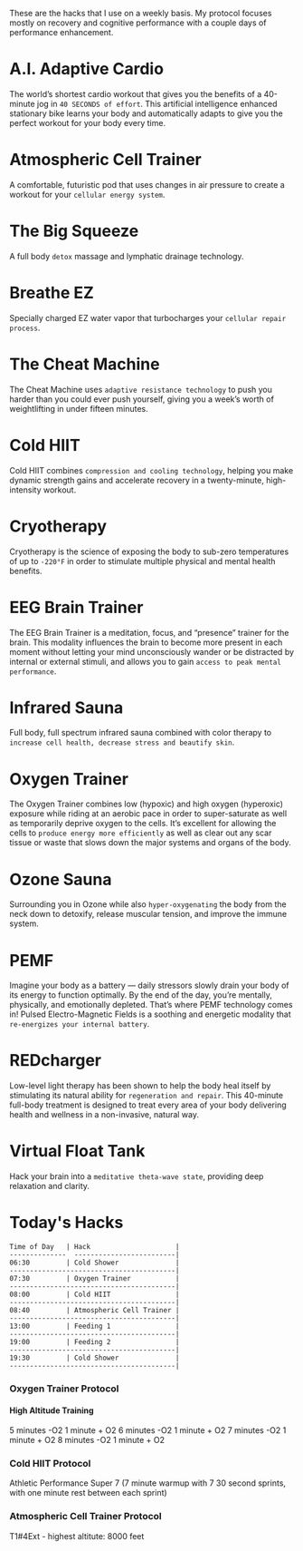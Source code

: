 <div>

These are the hacks that I use on a weekly basis. My protocol focuses mostly on recovery and cognitive performance with a couple days of performance enhancement. 

# A.I. Adaptive Cardio

The world’s shortest cardio workout that gives you the benefits of a 40-minute jog in `40 SECONDS of effort`. This artificial intelligence enhanced stationary bike learns your body and automatically adapts to give you the perfect workout for your body every time.

# Atmospheric Cell Trainer

A comfortable, futuristic pod that uses changes in air pressure to create a workout for your `cellular energy system`.

# The Big Squeeze

A full body `detox` massage and lymphatic drainage technology.

# Breathe EZ

Specially charged EZ water vapor that turbocharges your `cellular repair process`.

# The Cheat Machine

The Cheat Machine uses `adaptive resistance technology` to push you harder than you could ever push yourself, giving you a week’s worth of weightlifting in under fifteen minutes.

# Cold HIIT 

Cold HIIT combines `compression and cooling technology`, helping you make dynamic strength gains and accelerate recovery in a twenty-minute, high-intensity workout.

# Cryotherapy

Cryotherapy is the science of exposing the body to sub-zero temperatures of up to `-220°F` in order to stimulate multiple physical and mental health benefits.

# EEG Brain Trainer

The EEG Brain Trainer is a meditation, focus, and “presence” trainer for the brain. This modality influences the brain to become more present in each moment without letting your mind unconsciously wander or be distracted by internal or external stimuli, and allows you to gain `access to peak mental performance`.

# Infrared Sauna

Full body, full spectrum infrared sauna combined with color therapy to `increase cell health, decrease stress and beautify skin`.

# Oxygen Trainer

The Oxygen Trainer combines low (hypoxic) and high oxygen (hyperoxic) exposure while riding at an aerobic pace in order to super-saturate as well as temporarily deprive oxygen to the cells. It’s excellent for allowing the cells to `produce energy more efficiently` as well as clear out any scar tissue or waste that slows down the major systems and organs of the body.

# Ozone Sauna

Surrounding you in Ozone while also `hyper-oxygenating` the body from the neck down to detoxify, release muscular tension, and improve the immune system.

# PEMF

Imagine your body as a battery — daily stressors slowly drain your body of its energy to function optimally. By the end of the day, you’re mentally, physically, and emotionally depleted. That’s where PEMF technology comes in! Pulsed Electro-Magnetic Fields is a soothing and energetic modality that `re-energizes your internal battery`.

# REDcharger

Low-level light therapy has been shown to help the body heal itself by stimulating its natural ability for `regeneration and repair`. This 40-minute full-body treatment is designed to treat every area of your body delivering health and wellness in a non-invasive, natural way.

# Virtual Float Tank

Hack your brain into a `meditative theta-wave state`, providing deep relaxation and clarity.

# Today's Hacks

```
Time of Day   | Hack                     | 
--------------  -------------------------|  
06:30         | Cold Shower              |
-----------------------------------------|
07:30         | Oxygen Trainer           |
-----------------------------------------|
08:00         | Cold HIIT                |
-----------------------------------------| 
08:40         | Atmospheric Cell Trainer | 
-----------------------------------------| 
13:00         | Feeding 1                | 
-----------------------------------------|
19:00         | Feeding 2                |
-----------------------------------------|
19:30         | Cold Shower              |
-----------------------------------------|
```

### Oxygen Trainer Protocol

#### High Altitude Training

5 minutes -O2
1 minute + O2
6 minutes -O2
1 minute + O2
7 minutes -O2
1 minute + O2
8 minutes -O2
1 minute + O2

### Cold HIIT Protocol

Athletic Performance Super 7 (7 minute warmup with 7 30 second sprints, with one minute rest between each sprint)

### Atmospheric Cell Trainer Protocol

T1#4Ext - highest altitute: 8000 feet

</div>
